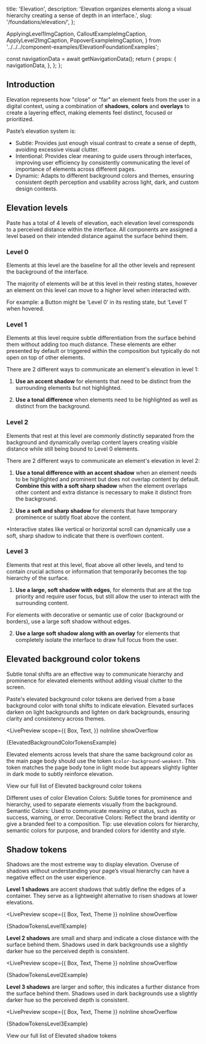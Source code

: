   title: 'Elevation',
  description: 'Elevation organizes elements along a visual hierarchy creating a sense of depth in an interface.',
  slug: '/foundations/elevation/',
};



  ApplyingLevel1ImgCaption,
  CalloutExampleImgCaption,
  ApplyLevel2ImgCaption,
  PopoverExampleImgCaption,
} from '../../../component-examples/ElevationFoundationExamples';


  const navigationData = await getNavigationData();
  return {
    props: {
      navigationData,
    },
  };
};


<GenericHeader name={meta.title} description={meta.description} categoryRoute={SidebarCategoryRoutes.FOUNDATIONS}>
  <PageHeaderSeparator>
    <Separator orientation="horizontal"/>
  </PageHeaderSeparator>
</GenericHeader>


<contentwrapper>

<PageAside data={mdxHeadings} />

<content>

## Introduction

Elevation represents how "close" or "far" an element feels from the user in a digital context, using a combination of **shadows**, **colors** and **overlays** to create a layering effect, making elements feel distinct, focused or prioritized.

Paste’s elevation system is:

- Subtle: Provides just enough visual contrast to create a sense of depth, avoiding excessive visual clutter.
- Intentional: Provides clear meaning to guide users through interfaces, improving user efficiency by consistently communicating the level of importance of elements across different pages.
- Dynamic: Adapts to different background colors and themes, ensuring consistent depth perception and usability across light, dark, and custom design contexts.

## Elevation levels

Paste has a total of 4 levels of elevation, each elevation level corresponds to a perceived distance within the interface. All components are assigned a level based on their intended distance against the surface behind them.

### Level 0

Elements at this level are the baseline for all the other levels and represent the background of the interface.

The majority of elements will be at this level in their resting states, however an element on this level can move to a higher level when interacted with.

For example: a Button might be ‘Level 0’ in its resting state, but ‘Level 1’ when hovered.

### Level 1

Elements at this level require subtle differentiation from the surface behind them without adding too much distance. These elements are either presented by default or triggered within the composition but typically do not open on top of other elements.

There are 2 different ways to communicate an element's elevation in level 1:

1. **Use an accent shadow** for elements that need to be distinct from the surrounding elements but not highlighted.

<ResponsiveImage src={AccentShadow} alt="mock of side panel component with 'shadow elevation 05' as box shadow" />

<ApplyingLevel1ImgCaption />

2. **Use a tonal difference** when elements need to be highlighted as well as distinct from the background.

<ResponsiveImage src={TonalChange} alt="a mock of callout component with 'color background body elevation' token as background color that makes it subtly more prominent" />

<CalloutExampleImgCaption />

### Level 2

Elements that rest at this level are commonly distinctly separated from the background and dynamically overlap content layers creating visible distance while still being bound to Level 0 elements.

There are 2 different ways to communicate an element's elevation in level 2:

1. **Use a tonal difference with an accent shadow** when an element needs to be highlighted and prominent but does not overlap content by default. **Combine this with a soft sharp shadow** when the element overlaps other content and extra distance is necessary to make it distinct from the background.

<ResponsiveImage src={Level2AccentChange} alt="mock of a top bar component that uses 'color background weak elevation' as background color and 'shadow elevation bottom 05' as box shadow" />

<ApplyLevel2ImgCaption />

2. **Use a soft and sharp shadow** for elements that have temporary prominence or subtly float above the content.

*Interactive states like vertical or horizontal scroll can dynamically use a soft, sharp shadow to indicate that there is overflown content.

<ResponsiveImage src={Level2RisenShadow} alt="a mock of popover component that uses 'shadow elevation 10' as box shadow" />

<PopoverExampleImgCaption />

### Level 3

Elements that rest at this level, float above all other levels, and tend to contain crucial actions or information that temporarily becomes the top hierarchy of the surface.

1. **Use a large, soft shadow with edges**, for elements that are at the top priority and require user focus, but still allow the user to interact with the surrounding content.

For elements with decorative or semantic use of color (background or borders), use a large soft shadow without edges.


<ResponsiveImage src={Level3RisenShadow} alt="a mock including toast component using 'shadow elevation 20' as box shadow and minimizable dialog using 'color background weaker' token as background color and 'shadow elevation top 20' as box shadow" />

2. **Use a large soft shadow along with an overlay** for elements that completely isolate the interface to draw full focus from the user.

<ResponsiveImage src={Level3Overlay} alt="mock of alert dialog component where the overlay is using 'color background overlay' token as background color and 'shadow elevation 20' token as box shadow for dialog" />

## Elevated background color tokens

Subtle tonal shifts are an effective way to communicate hierarchy and prominence for elevated elements without adding visual clutter to the screen.

Paste's elevated background color tokens are derived from a base background color with tonal shifts to indicate elevation. Elevated surfaces darken on light backgrounds and lighten on dark backgrounds, ensuring clarity and consistency across themes.

<LivePreview
  scope={{
    Box,
    Text,
  }}
  noInline
  showOverflow
>
  {ElevatedBackgroundColorTokensExample}
</LivePreview>

Elevated elements across levels that share the same background color as the main page body should use the token `$color-background-weakest`. This token matches the page body tone in light mode but appears slightly lighter in dark mode to subtly reinforce elevation.

<ResponsiveImage src={ElevatedBackgroundTokens} alt="a mock comparing the 'color background weaker token' in light and dark mode used as background color for minimizable dialog" />

View our full list of Elevated background color tokens

<Callout variant="neutral" marginY="space70">
  <CalloutHeading as="h4">Different uses of color</CalloutHeading>
  <CalloutText>
   <CalloutList as="ul">
      <CalloutListItem>Elevation Colors: Subtle tones for prominence and hierarchy, used to separate elements visually from the background.</CalloutListItem>
      <CalloutListItem>Semantic Colors: Used to communicate meaning or status, such as success, warning, or error.</CalloutListItem>
      <CalloutListItem>Decorative Colors: Reflect the brand identity or give a branded feel to a composition.</CalloutListItem>
    </CalloutList>
  </CalloutText>
  Tip: use elevation colors for hierarchy, semantic colors for purpose, and branded colors for identity and style.
</Callout>

## Shadow tokens

Shadows are the most extreme way to display elevation. Overuse of shadows without understanding your page’s visual hierarchy can have a negative effect on the user experience.

**Level 1 shadows** are accent shadows that subtly define the edges of a container. They serve as a lightweight alternative to risen shadows at lower elevations.

<LivePreview
  scope={{
    Box,
    Text,
    Theme
  }}
  noInline
  showOverflow
>
  {ShadowTokensLevel1Example}
</LivePreview>

**Level 2 shadows** are small and sharp and indicate a close distance with the surface behind them. Shadows used in dark backgrounds use a slightly darker hue so the perceived depth is consistent.

<LivePreview
  scope={{
    Box,
    Text,
    Theme
  }}
  noInline
  showOverflow
>
  {ShadowTokensLevel2Example}
</LivePreview>

**Level 3 shadows** are larger and softer, this indicates a further distance from the surface behind them. Shadows used in dark backgrounds use a slightly darker hue so the perceived depth is consistent.

<LivePreview
  scope={{
    Box,
    Text,
    Theme
  }}
  noInline
  showOverflow
>
  {ShadowTokensLevel3Example}
</LivePreview>

<Anchor href="/tokens/list">View our full list of Elevated shadow tokens</Anchor>
</content>

</contentwrapper>
